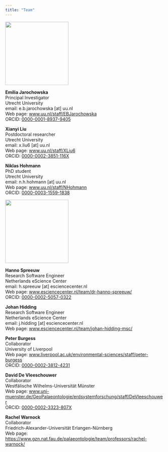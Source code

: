```yaml
---
title: "Team"
---
```


![](../img/Emilia.jpg){fig-align="left" width="200"}

**Emilia Jarochowska**\
Principal Investigator\
Utrecht University\
email: e.b.jarochowska \[at\] uu.nl\
Web page: [www.uu.nl/staff/EBJarochowska](https://www.uu.nl/staff/EBJarochowska)\
ORCID: [0000-0001-8937-9405](https://orcid.org/0000-0001-8937-9405)

**Xianyi Liu**\
Postdoctoral researcher\
Utrecht University\
email: x.liu6 \[at\] uu.nl\
Web page: [www.uu.nl/staff/XLiu6](https://www.uu.nl/staff/XLiu6)\
ORCID: [0000-0002-3851-116X](https://orcid.org/0000-0002-3851-116X)

**Niklas Hohmann**\
PhD student\
Utrecht University\
email: n.h.hohmann \[at\] uu.nl\
Web page: [www.uu.nl/staff/NHohmann](https://www.uu.nl/staff/NHHohmann)\
ORCID: [0000-0003-1559-1838](https://orcid.org/0000-0003-1559-1838)

![](../img/HS_cropped){fig-align="left" width="200"}

**Hanno Spreeuw**\
Research Software Engineer\
Netherlands eScience Center\
email: h.spreeuw \[at\] esciencecenter.nl\
Web page: [www.esciencecenter.nl/team/dr-hanno-spreeuw/](https://www.esciencecenter.nl/team/dr-hanno-spreeuw)\
ORCID: [0000-0002-5057-0322](https://orcid.org/0000-0002-5057-0322)

**Johan Hidding**\
Research Software Engineer\
Netherlands eScience Center\
email: j.hidding \[at\] esciencecenter.nl\
Web page: [www.esciencecenter.nl/team/johan-hidding-msc/](https://www.esciencecenter.nl/team/johan-hidding-msc/)

**Peter Burgess**\
Collaborator\
University of Liverpool\
Web page: [www.liverpool.ac.uk/environmental-sciences/staff/peter-burgess](https://www.liverpool.ac.uk/environmental-sciences/staff/peter-burgess/)\
ORCID: [0000-0002-3812-4231](https://orcid.org/0000-0002-3812-4231)

**David De Vleeschouwer**\
Collaborator\
Westfälische Wilhelms-Universität Münster\
Web page: [www.uni-muenster.de/GeoPalaeontologie/erdsystemforschung/staff/DeVleeschouwer](https://www.uni-muenster.de/GeoPalaeontologie/erdsystemforschung/staff/DeVleeschouwer.html)\
ORCID: [0000-0002-3323-807X](https://orcid.org/0000-0002-3323-807X)

**Rachel Warnock**\
Collaborator\
Friedrich-Alexander-Universität Erlangen-Nürnberg\
Web page: <https://www.gzn.nat.fau.de/palaeontologie/team/professors/rachel-warnock/>
